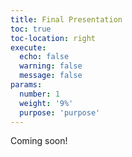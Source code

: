 ```yaml
---
title: Final Presentation
toc: true
toc-location: right
execute:
  echo: false
  warning: false
  message: false
params:
  number: 1
  weight: '9%'
  purpose: 'purpose'
---
```


Coming soon!